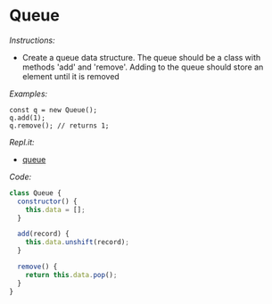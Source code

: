 # Queue

_Instructions:_

- Create a queue data structure. The queue should be a class with methods 'add'
  and 'remove'. Adding to the queue should store an element until it is removed

_Examples:_

```shell
const q = new Queue();
q.add(1);
q.remove(); // returns 1;
```

_Repl.it:_

- <a href='https://repl.it/@rojasleon/14-queue' target='_blank'>queue</a>

_Code:_

```javascript
class Queue {
  constructor() {
    this.data = [];
  }

  add(record) {
    this.data.unshift(record);
  }

  remove() {
    return this.data.pop();
  }
}
```
